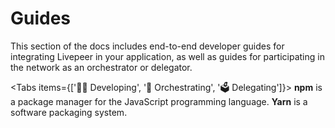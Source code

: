 
# Guides

This section of the docs includes end-to-end developer guides for integrating Livepeer in your application, as well as guides for participating in the network as an orchestrator or delegator.

<Tabs items={['🧑‍💻 Developing', '🚏 Orchestrating', '🗳 Delegating']}>
  <Tab>
    <Cards num={3}>
      <Card
        title="test"
        description="test"
        icon="test"
        href="/guides/developing/quickstart"
      />
      <Card
        title="test"
        description="test"
        icon="test"
        href="/guides/developing/quickstart"
      />
      <Card
        title="test"
        description="test"
        icon="test"
        href="/guides/developing/quickstart"
      />
      <Card
        title="test"
        description="test"
        icon="test"
        href="/guides/developing/quickstart"
      />
      <Card
        title="test"
        description="test"
        icon="test"
        href="/guides/developing/quickstart"
      />
      <Card
        title="test"
        description="test"
        icon="test"
        href="/guides/developing/quickstart"
      />
    </Cards>
  </Tab>
  <Tab>
    **npm** is a package manager for the JavaScript programming language.
  </Tab>
  <Tab>**Yarn** is a software packaging system.</Tab>
</Tabs>
